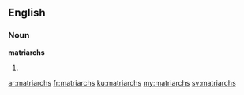 ==English==

===Noun===
'''matriarchs'''

# {{plural of|matriarch}}

[[ar:matriarchs]]
[[fr:matriarchs]]
[[ku:matriarchs]]
[[my:matriarchs]]
[[sv:matriarchs]]